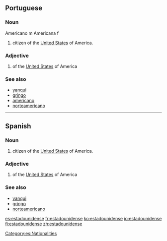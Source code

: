 ==Portuguese==

===Noun===
Americano m
Americana f

# citizen of the [[United States]] of America.

===Adjective===
{{es-adj|f=estadounidense|pl=estadounidenses}}

# of the [[United States]] of America

===See also===
* [[yanqui]]
* [[gringo]]
* [[americano]]
* [[norteamericano]]

----

==Spanish==

===Noun===
{{es-noun-mf|f=estadounidense|pl=estadounidenses}}

# citizen of the [[United States]] of America.

===Adjective===
{{es-adj|f=estadounidense|pl=estadounidenses}}

# of the [[United States]] of America

===See also===
* [[yanqui#Spanish|yanqui]]
* [[gringo#Spanish|gringo]]
* [[norteamericano#Spanish|norteamericano]]

[[Category:es:Nationalities]]

[[es:estadounidense]]
[[fr:estadounidense]]
[[ko:estadounidense]]
[[io:estadounidense]]
[[fi:estadounidense]]
[[zh:estadounidense]]